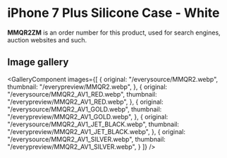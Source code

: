 
# iPhone 7 Plus Silicone Case - White

<Callout type='info' emoji='👉🏻'>**MMQR2ZM** is an order number for this product, used for search engines, auction websites and such.</Callout>

## Image gallery

<GalleryComponent
    images={[
      {
        original: "/everysource/MMQR2.webp",
        thumbnail: "/everypreview/MMQR2.webp",
      },
      {
        original: "/everysource/MMQR2_AV1_RED.webp",
        thumbnail: "/everypreview/MMQR2_AV1_RED.webp",
      },
      {
        original: "/everysource/MMQR2_AV1_GOLD.webp",
        thumbnail: "/everypreview/MMQR2_AV1_GOLD.webp",
      },
      {
        original: "/everysource/MMQR2_AV1_JET_BLACK.webp",
        thumbnail: "/everypreview/MMQR2_AV1_JET_BLACK.webp",
      },
      {
        original: "/everysource/MMQR2_AV1_SILVER.webp",
        thumbnail: "/everypreview/MMQR2_AV1_SILVER.webp",
      }
    ]}
  />
